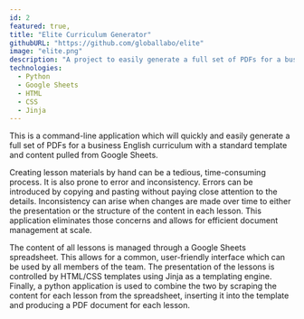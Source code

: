 ```yaml
---
id: 2
featured: true,
title: "Elite Curriculum Generator"
githubURL: "https://github.com/globallabo/elite"
image: "elite.png"
description: "A project to easily generate a full set of PDFs for a business English curriculum with a standard template and content pulled from Google Sheets."
technologies:
  - Python
  - Google Sheets
  - HTML
  - CSS
  - Jinja
---
```


This is a command-line application which will quickly and easily generate a full set of PDFs for a business English curriculum with a standard template and content pulled from Google Sheets.

Creating lesson materials by hand can be a tedious, time-consuming process. It is also prone to error and inconsistency. Errors can be introduced by copying and pasting without paying close attention to the details. Inconsistency can arise when changes are made over time to either the presentation or the structure of the content in each lesson. This application eliminates those concerns and allows for efficient document management at scale.

The content of all lessons is managed through a Google Sheets spreadsheet. This allows for a common, user-friendly interface which can be used by all members of the team. The presentation of the lessons is controlled by HTML/CSS templates using Jinja as a templating engine. Finally, a python application is used to combine the two by scraping the content for each lesson from the spreadsheet, inserting it into the template and producing a PDF document for each lesson.
